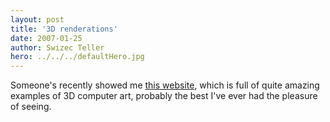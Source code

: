 ```yaml
---
layout: post
title: '3D renderations'
date: 2007-01-25
author: Swizec Teller
hero: ../../../defaultHero.jpg
---
```

Someone's recently showed me [this website](http://hof.povray.org/), which is full of quite amazing examples of 3D computer art, probably the best I've ever had the pleasure of seeing.
